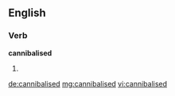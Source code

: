 ==English==

===Verb===
'''cannibalised'''

# {{past of|[[cannibalise]]}}

[[de:cannibalised]]
[[mg:cannibalised]]
[[vi:cannibalised]]